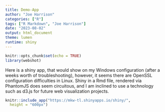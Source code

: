 ```yaml
---
title: Demo-App
author: "Joe Harrison"
categories: ["R"]
tags: ["R Markdown", "Joe Harrison"]
date: "2023-08-02"
output: html_document
theme: lumen
runtime: shiny
---
```


```r
knitr::opts_chunk$set(echo = TRUE)
library(webshot)
```

Here is a shiny app, that would show on my Windows configuration (after a weeks worth of troubleshooting), however, it seems there are OpenSSL configuration difficulties in Linux. 
Shiny in a Rmd file, rendered via PhantomJS does seem circuitous, and I am inclined to use a technology such as d3.js for future web visualization projects. 

```r
knitr::include_app("https://mkw-tl.shinyapps.io/shiny/",
  height = "600px")
```